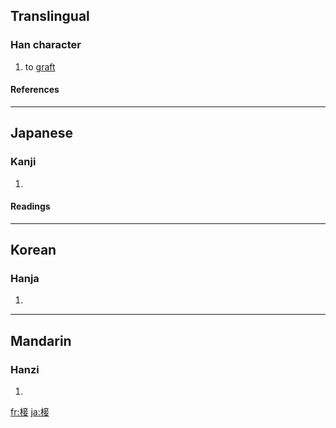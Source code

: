 ==Translingual==
===Han character===
{{Han char|rn=75|rad=木|as=08|sn=12|four=4094<sub>4</sub>|canj=木卜廿女 (DYTV)}}
# to [[graft]]
====References====
{{Han ref|kx=0535.200|dkj=15008|dj=0923.090|hdz=21237.060|uh=6904|ud=26884|bh=D9AC|bd=55724}}

----
==Japanese==
===Kanji===
{{ja-kanji|grade=|rs=木08}}
# {{defn|Japanese}} 
====Readings====
{{ja-readings|on=[[せつ]] (setsu), [[しょう]] (shō)|kun=[[つぐ]] (tsugu), [[つぎき]] (tsugiki)}}

----
==Korean==
===Hanja===
{{ko-hanja|hangeul=접|eumhun=|rv=jeop|mr=chŏp|y=cep}}
# {{defn|Korean}}

----
==Mandarin==
===Hanzi===
{{cmn-hanzi|pin=[[jiē]] ([[jie1]])|wg=chieh<sup>1</sup>}}
# {{defn|Mandarin}}

[[fr:椄]]
[[ja:椄]]